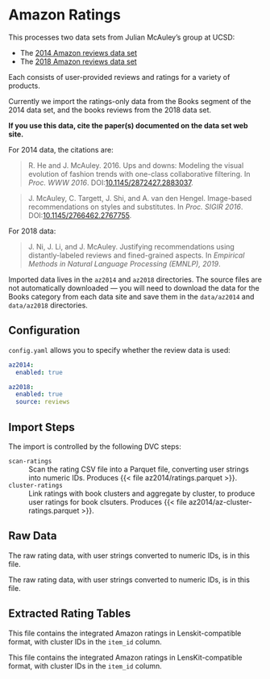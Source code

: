 # Amazon Ratings

This processes two data sets from Julian McAuley's group at UCSD:

- The [2014 Amazon reviews data set](https://cseweb.ucsd.edu/~jmcauley/datasets/amazon/links.html)
- The [2018 Amazon reviews data set](https://cseweb.ucsd.edu/~jmcauley/datasets/amazon_v2/)

Each consists of user-provided reviews and ratings for a variety of products.

Currently we import the ratings-only data from the Books segment of the 2014 data set, and the books reviews from the 2018 data set.

::: callout-important
**If you use this data, cite the paper(s) documented on the data set web site.**

For 2014 data, the citations are:

> R. He and J. McAuley. 2016. Ups and downs: Modeling the visual evolution of fashion trends with one-class collaborative filtering. In <cite>Proc. WWW 2016</cite>. DOI:[10.1145/2872427.2883037](https://dx.doi.org/10.1145/2872427.2883037).

> J. McAuley, C. Targett, J. Shi, and A. van den Hengel. Image-based recommendations on styles and substitutes. In <cite>Proc. SIGIR 2016</cite>. DOI:[10.1145/2766462.2767755](http://dx.doi.org/10.1145/2766462.2767755).

For 2018 data:

> J. Ni, J. Li, and J. McAuley. Justifying recommendations using distantly-labeled reviews and fined-grained aspects. In <cite>Empirical Methods in Natural Language Processing (EMNLP), 2019</cite>.
:::

Imported data lives in the `az2014` and `az2018` directories.  The source files
are not automatically downloaded — you will need to download the
data for the Books category from each data site and save them
in the `data/az2014` and `data/az2018` directories.

## Configuration

`config.yaml` allows you to specify whether the review data is used:

```yaml
az2014:
  enabled: true

az2018:
  enabled: true
  source: reviews
```

## Import Steps

The import is controlled by the following DVC steps:

`scan-ratings`
:   Scan the rating CSV file into a Parquet file, converting user strings into numeric IDs.  Produces {{< file az2014/ratings.parquet >}}.

`cluster-ratings`
:   Link ratings with book clusters and aggregate by cluster, to produce user ratings for book clsuters.  Produces {{< file az2014/az-cluster-ratings.parquet >}}.

## Raw Data

::: {.parquet file="az2014/ratings.parquet"}
The raw rating data, with user strings converted to numeric IDs, is in this file.
:::

::: {.parquet file="az2018/ratings.parquet"}
The raw rating data, with user strings converted to numeric IDs, is in this file.
:::

## Extracted Rating Tables

::: {.parquet file="az2014/az-cluster-ratings.parquet"}
This file contains the integrated Amazon ratings in Lenskit-compatible format, with cluster IDs in the `item_id` column.
:::

::: {.parquet file="az2018/az-cluster-ratings.parquet"}

This file contains the integrated Amazon ratings in LensKit-compatible format, with cluster IDs in the `item_id` column.
:::
